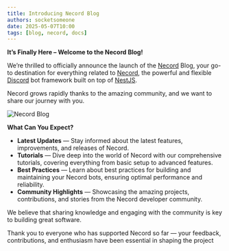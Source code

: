 ```yaml
---
title: Introducing Necord Blog
authors: socketsomeone
date: 2025-05-07T10:00
tags: [blog, necord, docs]
---
```


**It’s Finally Here – Welcome to the Necord Blog!**

We’re thrilled to officially announce the launch of the [Necord](https://necord.org) Blog, your go-to destination for everything related to [Necord](https://necord.org), the powerful and flexible [Discord](https://discord.com) bot framework built on top of [NestJS](https://nestjs.com).

Necord grows rapidly thanks to the amazing community, and we want to share our journey with you.

<!-- truncate -->

![Necord Blog](/img/preview.png)


**What Can You Expect?**
- **Latest Updates** — Stay informed about the latest features, improvements, and releases of Necord.
- **Tutorials** — Dive deep into the world of Necord with our comprehensive tutorials, covering everything from basic setup to advanced features.
- **Best Practices** — Learn about best practices for building and maintaining your Necord bots, ensuring optimal performance and reliability.
- **Community Highlights** — Showcasing the amazing projects, contributions, and stories from the Necord developer community.

We believe that sharing knowledge and engaging with the community is key to building great software.

Thank you to everyone who has supported Necord so far — your feedback, contributions, and enthusiasm have been essential in shaping the project
